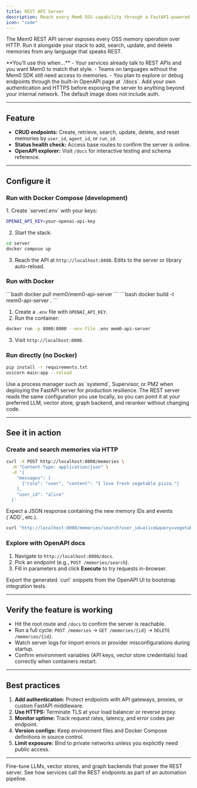 ```yaml
---
title: REST API Server
description: Reach every Mem0 OSS capability through a FastAPI-powered REST layer.
icon: "code"
---
```


The Mem0 REST API server exposes every OSS memory operation over HTTP. Run it alongside your stack to add, search, update, and delete memories from any language that speaks REST.

<Info>
  **You’ll use this when…**
  - Your services already talk to REST APIs and you want Mem0 to match that style.
  - Teams on languages without the Mem0 SDK still need access to memories.
  - You plan to explore or debug endpoints through the built-in OpenAPI page at `/docs`.
</Info>

<Warning>
  Add your own authentication and HTTPS before exposing the server to anything beyond your internal network. The default image does not include auth.
</Warning>

---

## Feature

- **CRUD endpoints:** Create, retrieve, search, update, delete, and reset memories by `user_id`, `agent_id`, or `run_id`.
- **Status health check:** Access base routes to confirm the server is online.
- **OpenAPI explorer:** Visit `/docs` for interactive testing and schema reference.

---

## Configure it

### Run with Docker Compose (development)

<Tabs>
  <Tab title="Steps">
1. Create `server/.env` with your keys:

```bash
OPENAI_API_KEY=your-openai-api-key
```

2. Start the stack:

```bash
cd server
docker compose up
```

3. Reach the API at `http://localhost:8888`. Edits to the server or library auto-reload.
  </Tab>
</Tabs>

### Run with Docker

<Tabs>
  <Tab title="Pull image">
```bash
docker pull mem0/mem0-api-server
```
  </Tab>
  <Tab title="Build locally">
```bash
docker build -t mem0-api-server .
```
  </Tab>
</Tabs>

1. Create a `.env` file with `OPENAI_API_KEY`.  
2. Run the container:

```bash
docker run -p 8000:8000 --env-file .env mem0-api-server
```

3. Visit `http://localhost:8000`.

### Run directly (no Docker)

```bash
pip install -r requirements.txt
uvicorn main:app --reload
```

<Tip>
  Use a process manager such as `systemd`, Supervisor, or PM2 when deploying the FastAPI server for production resilience.
</Tip>

<Note>
  The REST server reads the same configuration you use locally, so you can point it at your preferred LLM, vector store, graph backend, and reranker without changing code.
</Note>

---

## See it in action

### Create and search memories via HTTP

```bash
curl -X POST http://localhost:8000/memories \
  -H "Content-Type: application/json" \
  -d '{
    "messages": [
      {"role": "user", "content": "I love fresh vegetable pizza."}
    ],
    "user_id": "alice"
  }'
```

<Info icon="check">
  Expect a JSON response containing the new memory IDs and events (`ADD`, etc.).
</Info>

```bash
curl "http://localhost:8000/memories/search?user_id=alice&query=vegetable"
```

### Explore with OpenAPI docs

1. Navigate to `http://localhost:8000/docs`.  
2. Pick an endpoint (e.g., `POST /memories/search`).  
3. Fill in parameters and click **Execute** to try requests in-browser.

<Tip>
  Export the generated `curl` snippets from the OpenAPI UI to bootstrap integration tests.
</Tip>

---

## Verify the feature is working

- Hit the root route and `/docs` to confirm the server is reachable.
- Run a full cycle: `POST /memories` → `GET /memories/{id}` → `DELETE /memories/{id}`.
- Watch server logs for import errors or provider misconfigurations during startup.
- Confirm environment variables (API keys, vector store credentials) load correctly when containers restart.

---

## Best practices

1. **Add authentication:** Protect endpoints with API gateways, proxies, or custom FastAPI middleware.
2. **Use HTTPS:** Terminate TLS at your load balancer or reverse proxy.
3. **Monitor uptime:** Track request rates, latency, and error codes per endpoint.
4. **Version configs:** Keep environment files and Docker Compose definitions in source control.
5. **Limit exposure:** Bind to private networks unless you explicitly need public access.

---

<CardGroup cols={2}>
  <Card title="Configure OSS Components" icon="sliders" href="/open-source/configuration">
    Fine-tune LLMs, vector stores, and graph backends that power the REST server.
  </Card>
  <Card title="Automate Agent Integrations" icon="plug" href="/cookbooks/integrations/agents-sdk-tool">
    See how services call the REST endpoints as part of an automation pipeline.
  </Card>
</CardGroup>
